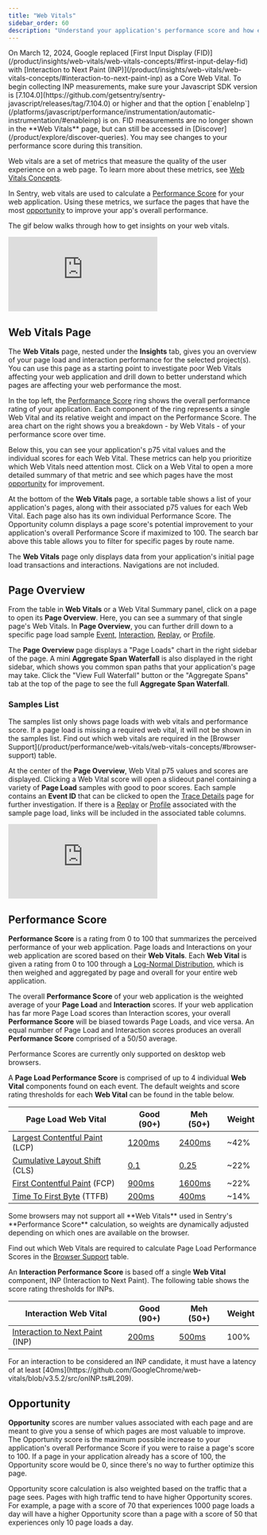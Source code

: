 ```yaml
---
title: "Web Vitals"
sidebar_order: 60
description: "Understand your application's performance score and how each web vital contributes to it. Drill in to explore opportunities to improve your app's overall performance."
---
```


<Include name="feature-available-for-plan-business.mdx" />

<Note>
On March 12, 2024, Google replaced [First Input Display (FID)](/product/insights/web-vitals/web-vitals-concepts/#first-input-delay-fid) with [Interaction to Next Paint (INP)](/product/insights/web-vitals/web-vitals-concepts/#interaction-to-next-paint-inp) as a Core Web Vital. To begin collecting INP measurements, make sure your Javascript SDK version is [7.104.0](https://github.com/getsentry/sentry-javascript/releases/tag/7.104.0) or higher and that the option [`enableInp`](/platforms/javascript/performance/instrumentation/automatic-instrumentation/#enableinp) is on. FID measurements are no longer shown in the **Web Vitals** page, but can still be accessed in [Discover](/product/explore/discover-queries). You may see changes to your performance score during this transition.
</Note>

Web vitals are a set of metrics that measure the quality of the user experience on a web page. To learn more about these metrics, see [Web Vitals Concepts](/product/insights/web-vitals/web-vitals-concepts/).

In Sentry, web vitals are used to calculate a [Performance Score](#performance-score) for your web application. Using these metrics, we surface the pages that have the most [opportunity](#opportunity) to improve your app's overall performance.

The gif below walks through how to get insights on your web vitals.

<div style={{"height":"0px","paddingBottom":"calc(56.9796% + 41px)","position":"relative"}}>
  <iframe
    src="https://demo.arcade.software/pSDa9dkXo1yB4HIuGVuz?embed"
    frameborder="0"
    loading="lazy"
    webkitallowfullscreen
    mozallowfullscreen
    allowfullscreen
    style={{"colorScheme":"light","height":"100%","left":"0px","position":"absolute","top":"0px","width":"100%"}}
  ></iframe>
</div>

## Web Vitals Page

The **Web Vitals** page, nested under the **Insights** tab, gives you an overview of your page load and interaction performance for the selected project(s). You can use this page as a starting point to investigate poor Web Vitals affecting your web application and drill down to better understand which pages are affecting your web performance the most.

In the top left, the [Performance Score](#performance-score) ring shows the overall performance rating of your application. Each component of the ring represents a single Web Vital and its relative weight and impact on the Performance Score. The area chart on the right shows you a breakdown - by Web Vitals - of your performance score over time.

Below this, you can see your application's p75 vital values and the individual scores for each Web Vital. These metrics can help you prioritize which Web Vitals need attention most. Click on a Web Vital to open a more detailed summary of that metric and see which pages have the most [opportunity](#opportunity) for improvement.

At the bottom of the **Web Vitals** page, a sortable table shows a list of your application's pages, along with their associated p75 values for each Web Vital. Each page also has its own individual Performance Score. The Opportunity column displays a page score's potential improvement to your application's overall Performance Score if maximized to 100. The search bar above this table allows you to filter for specific pages by route name.

<Note>

The **Web Vitals** page only displays data from your application's initial page load transactions and interactions. Navigations are not included.

</Note>

## Page Overview

From the table in **Web Vitals** or a Web Vital Summary panel, click on a page to open its **Page Overview**. Here, you can see a summary of that single page's Web Vitals. In **Page Overview**, you can further drill down to a specific page load sample [Event](/concepts/key-terms/tracing/trace-view/), [Interaction](/product/insights/web-vitals/web-vitals-concepts/#interaction-to-next-paint-inp), [Replay](/product/explore/session-replay/), or [Profile](/product/explore/profiling/).

The **Page Overview** page displays a "Page Loads" chart in the right sidebar of the page. A mini **Aggregate Span Waterfall** is also displayed in the right sidebar, which shows you common span paths that your application's page may take. Click the "View Full Waterfall" button or the "Aggregate Spans" tab at the top of the page to see the full **Aggregate Span Waterfall**.

### Samples List

<Note>
The samples list only shows page loads with web vitals and performance score. If a page load is missing a required web vital, it will not be shown in the samples list. Find out which web vitals are required in the [Browser Support](/product/performance/web-vitals/web-vitals-concepts/#browser-support) table.
</Note>

At the center of the **Page Overview**, Web Vital p75 values and scores are displayed. Clicking a Web Vital score will open a slideout panel containing a variety of **Page Load** samples with good to poor scores. Each sample contains an **Event ID** that can be clicked to open the [Trace Details](/concepts/key-terms/tracing/trace-view/#product-walkthrough-trace-details-page) page for further investigation. If there is a [Replay](/product/session-replay/) or [Profile](/product/profiling/) associated with the sample page load, links will be included in the associated table columns.

<div style={{"height":"0px","paddingBottom":"calc(56.9796% + 41px)","position":"relative"}}>
  <iframe
    src="https://demo.arcade.software/rFtiXFfPG1CX1QcrgdSf?embed"
    frameborder="0"
    loading="lazy"
    webkitallowfullscreen
    mozallowfullscreen
    allowfullscreen
    style={{position: 'absolute', top: 0, left: 0, width: '100%', height: '100%', colorScheme: 'light'}}
  ></iframe>
</div>

## Performance Score

**Performance Score** is a rating from 0 to 100 that summarizes the perceived performance of your web application. Page loads and Interactions on your web application are scored based on their **Web Vitals**. Each **Web Vital** is given a rating from 0 to 100 through a [Log-Normal Distribution](https://www.desmos.com/calculator/o98tbeyt1t), which is then weighed and aggregated by page and overall for your entire web application.

The overall **Performance Score** of your web application is the weighted average of your **Page Load** and **Interaction** scores. If your web application has far more Page Load scores than Interaction scores, your overall **Performance Score** will be biased towards Page Loads, and vice versa. An equal number of Page Load and Interaction scores produces an overall **Performance Score** comprised of a 50/50 average.

<Note>
Performance Scores are currently only supported on desktop web browsers.
</Note>

A **Page Load Performance Score** is comprised of up to 4 individual **Web Vital** components found on each event. The default weights and score rating thresholds for each **Web Vital** can be found in the table below.

| Page Load Web Vital                                             | Good (90+)                                             | Meh (50+)                                              | Weight |
| --------------------------------------------------------------- | ------------------------------------------------------ | ------------------------------------------------------ | ------ |
| [Largest Contentful Paint](/product/insights/web-vitals/web-vitals-concepts/#largest-contentful-paint-lcp) (LCP) | [1200ms](https://www.desmos.com/calculator/ejhjazajbd) | [2400ms](https://www.desmos.com/calculator/ejhjazajbd) | ~42%   |
| [Cumulative Layout Shift](/product/insights/web-vitals/web-vitals-concepts/#cumulative-layout-shift-cls) (CLS)   | [0.1](https://www.desmos.com/calculator/irdoqfftdf)    | [0.25](https://www.desmos.com/calculator/irdoqfftdf)   | ~22%   |
| [First Contentful Paint](/product/insights/web-vitals/web-vitals-concepts/#first-contentful-paint-fcp) (FCP)     | [900ms](https://www.desmos.com/calculator/gcxbiypuuh)  | [1600ms](https://www.desmos.com/calculator/gcxbiypuuh) | ~22%   |
| [Time To First Byte](/product/insights/web-vitals/web-vitals-concepts/#time-to-first-byte-ttfb) (TTFB)           | [200ms](https://www.desmos.com/calculator/ykzahw9goi)  | [400ms](https://www.desmos.com/calculator/ykzahw9goi)  | ~14%   |

<Note>
Some browsers may not support all **Web Vitals** used in Sentry's **Performance Score** calculation, so weights are dynamically adjusted depending on which ones are available on the browser.

Find out which Web Vitals are required to calculate Page Load Performance Scores in the [Browser Support](/product/insights/web-vitals/web-vitals-concepts/#browser-support) table.
</Note>

An **Interaction Performance Score** is based off a single **Web Vital** component, INP (Interaction to Next Paint). The following table shows the score rating thresholds for INPs.

| Interaction Web Vital                                             | Good (90+)                                           | Meh (50+)                                              | Weight |
| --------------------------------------------------------------- | ------------------------------------------------------ | ------------------------------------------------------ | ------ |
| [Interaction to Next Paint](/product/insights/web-vitals/web-vitals-concepts/#interaction-to-next-paint-inp) (INP)   | [200ms](https://www.desmos.com/calculator/jaqxodpx8d)  | [500ms](https://www.desmos.com/calculator/jaqxodpx8d)  | 100%   |

<Note>
For an interaction to be considered an INP candidate, it must have a latency of at least [40ms](https://github.com/GoogleChrome/web-vitals/blob/v3.5.2/src/onINP.ts#L209).
</Note>

## Opportunity

**Opportunity** scores are number values associated with each page and are meant to give you a sense of which pages are most valuable to improve. The Opportunity score is the maximum possible increase to your application's overall Performance Score if you were to raise a page's score to 100. If a page in your application already has a score of 100, the Opportunity score would be 0, since there's no way to further optimize this page.

Opportunity score calculation is also weighted based on the traffic that a page sees. Pages with high traffic tend to have higher Opportunity scores. For example, a page with a score of 70 that experiences 1000 page loads a day will have a higher Opportunity score than a page with a score of 50 that experiences only 10 page loads a day.
